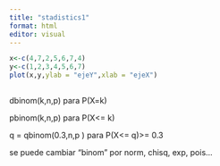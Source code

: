 ```yaml
---
title: "stadistics1"
format: html
editor: visual
---
```


```r
x<-c(4,7,2,5,6,7,4)
y<-c(1,2,3,4,5,6,7)
plot(x,y,ylab = "ejeY",xlab = "ejeX")
```

## 

dbinom(k,n,p) para P(X=k)

pbinom(k,n,p) para P(X\<= k)

q = qbinom(0.3,n,p ) para P(X\<= q)\>= 0.3

se puede cambiar "binom" por norm, chisq, exp, pois...
